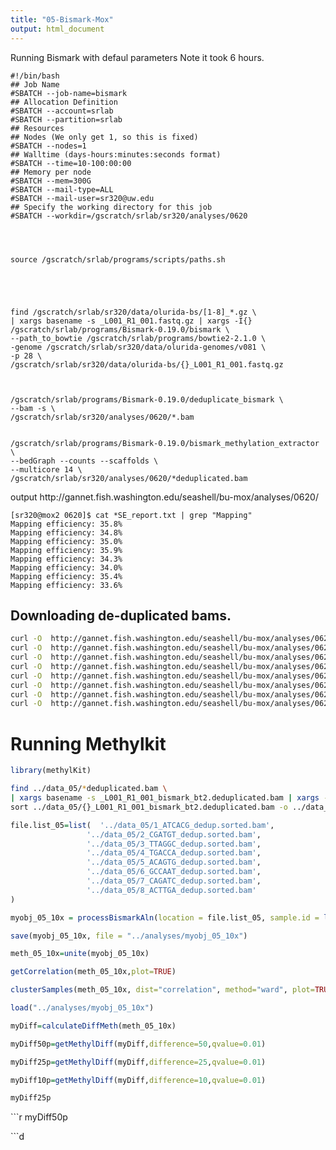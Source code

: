 ```yaml
---
title: "05-Bismark-Mox"
output: html_document
---
```


Running Bismark with defaul parameters 
Note it took 6 hours.

```
#!/bin/bash
## Job Name
#SBATCH --job-name=bismark
## Allocation Definition
#SBATCH --account=srlab
#SBATCH --partition=srlab
## Resources
## Nodes (We only get 1, so this is fixed)
#SBATCH --nodes=1
## Walltime (days-hours:minutes:seconds format)
#SBATCH --time=10-100:00:00
## Memory per node
#SBATCH --mem=300G
#SBATCH --mail-type=ALL
#SBATCH --mail-user=sr320@uw.edu
## Specify the working directory for this job
#SBATCH --workdir=/gscratch/srlab/sr320/analyses/0620




source /gscratch/srlab/programs/scripts/paths.sh





find /gscratch/srlab/sr320/data/olurida-bs/[1-8]_*.gz \
| xargs basename -s _L001_R1_001.fastq.gz | xargs -I{} /gscratch/srlab/programs/Bismark-0.19.0/bismark \
--path_to_bowtie /gscratch/srlab/programs/bowtie2-2.1.0 \
-genome /gscratch/srlab/sr320/data/olurida-genomes/v081 \
-p 28 \
/gscratch/srlab/sr320/data/olurida-bs/{}_L001_R1_001.fastq.gz



/gscratch/srlab/programs/Bismark-0.19.0/deduplicate_bismark \
--bam -s \
/gscratch/srlab/sr320/analyses/0620/*.bam


/gscratch/srlab/programs/Bismark-0.19.0/bismark_methylation_extractor \
--bedGraph --counts --scaffolds \
--multicore 14 \
/gscratch/srlab/sr320/analyses/0620/*deduplicated.bam

```


output
http://gannet.fish.washington.edu/seashell/bu-mox/analyses/0620/

```
[sr320@mox2 0620]$ cat *SE_report.txt | grep "Mapping"
Mapping efficiency:	35.8%
Mapping efficiency:	34.8%
Mapping efficiency:	35.0%
Mapping efficiency:	35.9%
Mapping efficiency:	34.3%
Mapping efficiency:	34.0%
Mapping efficiency:	35.4%
Mapping efficiency:	33.6%
```



## Downloading de-duplicated bams.



```bash
curl -O  http://gannet.fish.washington.edu/seashell/bu-mox/analyses/0620/1_ATCACG_L001_R1_001_bismark_bt2.deduplicated.bam
curl -O  http://gannet.fish.washington.edu/seashell/bu-mox/analyses/0620/2_CGATGT_L001_R1_001_bismark_bt2.deduplicated.bam
curl -O  http://gannet.fish.washington.edu/seashell/bu-mox/analyses/0620/3_TTAGGC_L001_R1_001_bismark_bt2.deduplicated.bam
curl -O  http://gannet.fish.washington.edu/seashell/bu-mox/analyses/0620/4_TGACCA_L001_R1_001_bismark_bt2.deduplicated.bam
curl -O  http://gannet.fish.washington.edu/seashell/bu-mox/analyses/0620/5_ACAGTG_L001_R1_001_bismark_bt2.deduplicated.bam
curl -O  http://gannet.fish.washington.edu/seashell/bu-mox/analyses/0620/6_GCCAAT_L001_R1_001_bismark_bt2.deduplicated.bam
curl -O  http://gannet.fish.washington.edu/seashell/bu-mox/analyses/0620/7_CAGATC_L001_R1_001_bismark_bt2.deduplicated.bam
curl -O  http://gannet.fish.washington.edu/seashell/bu-mox/analyses/0620/8_ACTTGA_L001_R1_001_bismark_bt2.deduplicated.bam

```


# Running Methylkit

```r
library(methylKit)
```








```bash
find ../data_05/*deduplicated.bam \
| xargs basename -s _L001_R1_001_bismark_bt2.deduplicated.bam | xargs -I{} /home/shared/samtools-1.8/samtools \
sort ../data_05/{}_L001_R1_001_bismark_bt2.deduplicated.bam -o ../data_05/{}_dedup.sorted.bam
```




```r
file.list_05=list(  '../data_05/1_ATCACG_dedup.sorted.bam',
                 '../data_05/2_CGATGT_dedup.sorted.bam',
                 '../data_05/3_TTAGGC_dedup.sorted.bam',
                 '../data_05/4_TGACCA_dedup.sorted.bam',
                 '../data_05/5_ACAGTG_dedup.sorted.bam',
                 '../data_05/6_GCCAAT_dedup.sorted.bam',
                 '../data_05/7_CAGATC_dedup.sorted.bam',
                 '../data_05/8_ACTTGA_dedup.sorted.bam'
)
```



```r
myobj_05_10x = processBismarkAln(location = file.list_05, sample.id = list("1","2","3","4","5","6","7","8"), assembly = "v081", read.context="CpG", mincov=10, treatment = c(0,0,0,0,1,1,1,1))
```


```r
save(myobj_05_10x, file = "../analyses/myobj_05_10x")

```

```r
meth_05_10x=unite(myobj_05_10x)
```

```r
getCorrelation(meth_05_10x,plot=TRUE)

```

```r
clusterSamples(meth_05_10x, dist="correlation", method="ward", plot=TRUE)

```





```r
load("../analyses/myobj_05_10x")
```




```r
myDiff=calculateDiffMeth(meth_05_10x)

```


```r
myDiff50p=getMethylDiff(myDiff,difference=50,qvalue=0.01)

```



```r
myDiff25p=getMethylDiff(myDiff,difference=25,qvalue=0.01)

```

```r
myDiff10p=getMethylDiff(myDiff,difference=10,qvalue=0.01)

```



```r
myDiff25p
```




```r
myDiff50p

```d




